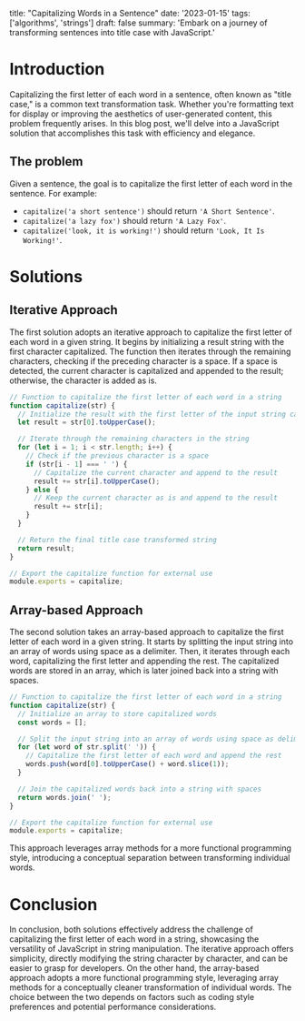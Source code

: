 title: "Capitalizing Words in a Sentence"
date: '2023-01-15'
tags: ['algorithms', 'strings']
draft: false
summary: 'Embark on a journey of transforming sentences into title case with JavaScript.'

# Introduction

Capitalizing the first letter of each word in a sentence, often known as "title case," is a common text transformation task. Whether you're formatting text for display or improving the aesthetics of user-generated content, this problem frequently arises. In this blog post, we'll delve into a JavaScript solution that accomplishes this task with efficiency and elegance.
## The problem

Given a sentence, the goal is to capitalize the first letter of each word in the sentence. For example:
- `capitalize('a short sentence')` should return `'A Short Sentence'`.
- `capitalize('a lazy fox')` should return `'A Lazy Fox'`.
- `capitalize('look, it is working!')` should return `'Look, It Is Working!'`.

# Solutions

## Iterative Approach

The first solution adopts an iterative approach to capitalize the first letter of each word in a given string. It begins by initializing a result string with the first character capitalized. The function then iterates through the remaining characters, checking if the preceding character is a space. If a space is detected, the current character is capitalized and appended to the result; otherwise, the character is added as is. 

```javascript
// Function to capitalize the first letter of each word in a string
function capitalize(str) {
  // Initialize the result with the first letter of the input string capitalized
  let result = str[0].toUpperCase();

  // Iterate through the remaining characters in the string
  for (let i = 1; i < str.length; i++) {
    // Check if the previous character is a space
    if (str[i - 1] === ' ') {
      // Capitalize the current character and append to the result
      result += str[i].toUpperCase();
    } else {
      // Keep the current character as is and append to the result
      result += str[i];
    }
  }

  // Return the final title case transformed string
  return result;
}

// Export the capitalize function for external use
module.exports = capitalize;
```

## Array-based Approach

The second solution takes an array-based approach to capitalize the first letter of each word in a given string. It starts by splitting the input string into an array of words using space as a delimiter. Then, it iterates through each word, capitalizing the first letter and appending the rest. The capitalized words are stored in an array, which is later joined back into a string with spaces. 

```javascript
// Function to capitalize the first letter of each word in a string
function capitalize(str) {
  // Initialize an array to store capitalized words
  const words = [];

  // Split the input string into an array of words using space as delimiter
  for (let word of str.split(' ')) {
    // Capitalize the first letter of each word and append the rest
    words.push(word[0].toUpperCase() + word.slice(1));
  }

  // Join the capitalized words back into a string with spaces
  return words.join(' ');
}

// Export the capitalize function for external use
module.exports = capitalize;
```

 This approach leverages array methods for a more functional programming style, introducing a conceptual separation between transforming individual words. 

# Conclusion

In conclusion, both solutions effectively address the challenge of capitalizing the first letter of each word in a string, showcasing the versatility of JavaScript in string manipulation. The iterative approach offers simplicity, directly modifying the string character by character, and can be easier to grasp for developers. On the other hand, the array-based approach adopts a more functional programming style, leveraging array methods for a conceptually cleaner transformation of individual words. The choice between the two depends on factors such as coding style preferences and potential performance considerations.